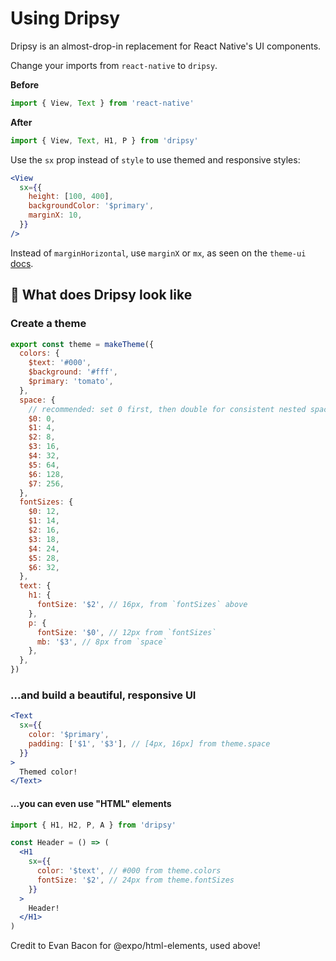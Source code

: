 # Using Dripsy

Dripsy is an almost-drop-in replacement for React Native's UI components.

Change your imports from `react-native` to `dripsy`.

**Before**

```jsx
import { View, Text } from 'react-native'
```

**After**

```jsx
import { View, Text, H1, P } from 'dripsy'
```

Use the `sx` prop instead of `style` to use themed and responsive styles:

```jsx
<View
  sx={{
    height: [100, 400],
    backgroundColor: '$primary',
    marginX: 10,
  }}
/>
```

Instead of `marginHorizontal`, use `marginX` or `mx`, as seen on the `theme-ui` [docs](https://theme-ui.com/theme-spec/).

## 👀 What does Dripsy look like

### Create a theme

```js
export const theme = makeTheme({
  colors: {
    $text: '#000',
    $background: '#fff',
    $primary: 'tomato',
  },
  space: {
    // recommended: set 0 first, then double for consistent nested spacing
    $0: 0,
    $1: 4,
    $2: 8,
    $3: 16,
    $4: 32,
    $5: 64,
    $6: 128,
    $7: 256,
  },
  fontSizes: {
    $0: 12,
    $1: 14,
    $2: 16,
    $3: 18,
    $4: 24,
    $5: 28,
    $6: 32,
  },
  text: {
    h1: {
      fontSize: '$2', // 16px, from `fontSizes` above
    },
    p: {
      fontSize: '$0', // 12px from `fontSizes`
      mb: '$3', // 8px from `space`
    },
  },
})
```

### ...and build a beautiful, responsive UI

```jsx
<Text
  sx={{
    color: '$primary',
    padding: ['$1', '$3'], // [4px, 16px] from theme.space
  }}
>
  Themed color!
</Text>
```

#### ...you can even use "HTML" elements

```jsx
import { H1, H2, P, A } from 'dripsy'

const Header = () => (
  <H1
    sx={{
      color: '$text', // #000 from theme.colors
      fontSize: '$2', // 24px from theme.fontSizes
    }}
  >
    Header!
  </H1>
)
```

Credit to Evan Bacon for @expo/html-elements, used above!
